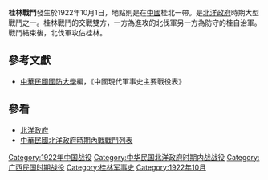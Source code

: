 {{vfd|怎么了？怎么了|date=2022/06/27}}
{{Infobox Military Conflict|
campaign=|
image=|
caption=|
conflict=桂林戰鬥|
date=1922年10月1日|
place=[[中國|中國]]桂北|
result=國民黨之東征北伐軍攻下桂林|
combatant1=北伐軍（粵桂聯軍）|
combatant2=桂自治軍| 
commander1=奎烈鈞|
commander2=梁華堂|
strength1=|
strength2=|
casualties1=|
casualties2=|
}}
'''桂林戰鬥'''發生於1922年10月1日，地點則是在[[中國|中國]]桂北一帶。是[[北洋政府|北洋政府]]時期大型戰鬥之一。桂林戰鬥的交戰雙方，一方為進攻的北伐軍另一方為防守的桂自治軍。戰鬥結束後，北伐軍攻佔桂林。
==參考文獻==
*[[中華民國|中華民國]][[國防大學_(臺灣)|國防大學]]編，《中國現代軍事史主要戰役表》
==參看==
*[[北洋政府|北洋政府]]
*[[中華民國北洋政府時期內戰戰鬥列表|中華民國北洋政府時期內戰戰鬥列表]]

[[Category:1922年中国战役|Category:1922年中国战役]]
[[Category:中华民国北洋政府时期内战战役|Category:中华民国北洋政府时期内战战役]]
[[Category:广西民国时期战役|Category:广西民国时期战役]]
[[Category:桂林军事史|Category:桂林军事史]]
[[Category:1922年10月|Category:1922年10月]]